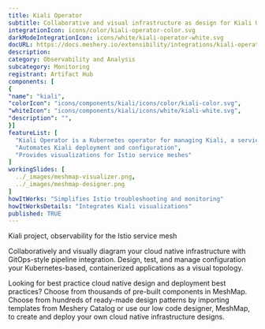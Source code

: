 ```yaml
---
title: Kiali Operator
subtitle: Collaborative and visual infrastructure as design for Kiali Operator
integrationIcon: icons/color/kiali-operator-color.svg
darkModeIntegrationIcon: icons/white/kiali-operator-white.svg
docURL: https://docs.meshery.io/extensibility/integrations/kiali-operator
description: 
category: Observability and Analysis
subcategory: Monitoring
registrant: Artifact Hub
components: [
{
"name": "kiali",
"colorIcon": "icons/components/kiali/icons/color/kiali-color.svg",
"whiteIcon": "icons/components/kiali/icons/white/kiali-white.svg",
"description": "",
}]
featureList: [
  "Kiali Operator is a Kubernetes operator for managing Kiali, a service mesh observability tool.",
  "Automates Kiali deployment and configuration",
  "Provides visualizations for Istio service meshes"
]
workingSlides: [
  ../_images/meshmap-visualizer.png,
  ../_images/meshmap-designer.png
]
howItWorks: "Simplifies Istio troubleshooting and monitoring"
howItWorksDetails: "Integrates Kiali visualizations"
published: TRUE
---
```

<p>
Kiali project, observability for the Istio service mesh
</p>
<p>
    Collaboratively and visually diagram your cloud native infrastructure with GitOps-style pipeline integration. Design, test, and manage configuration your Kubernetes-based, containerized applications as a visual topology.
</p>
<p>
    Looking for best practice cloud native design and deployment best practices? Choose from thousands of pre-built components in MeshMap. Choose from hundreds of ready-made design patterns by importing templates from Meshery Catalog or use our low code designer, MeshMap, to create and deploy your own cloud native infrastructure designs.
</p>
